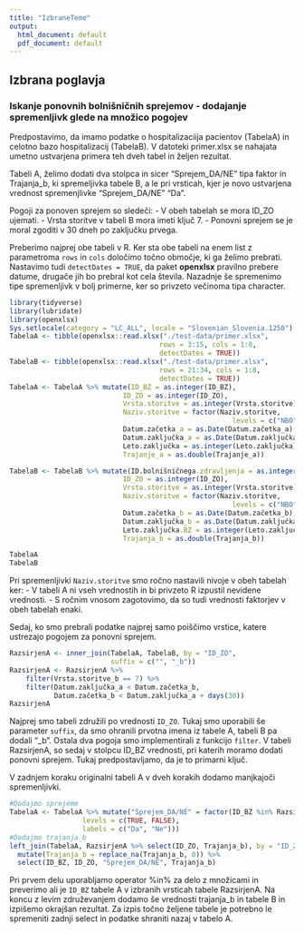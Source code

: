 ```yaml
---
title: "IzbraneTeme"
output:
  html_document: default
  pdf_document: default
---
```


## Izbrana poglavja

### Iskanje ponovnih bolnišničnih sprejemov - dodajanje spremenljivk glede na množico pogojev

Predpostavimo, da imamo podatke o hospitalizaciija pacientov (TabelaA) in celotno bazo hospitalizacij (TabelaB). V datoteki primer.xlsx se nahajata umetno ustvarjena primera teh dveh tabel in željen rezultat.

Tabeli A, želimo dodati dva stolpca in sicer "Sprejem_DA/NE" tipa faktor in Trajanja_b, ki spremeljivka tabele B, a le pri vrsticah, kjer je novo ustvarjena vrednost spremenjlivke "Sprejem_DA/NE" "Da".

Pogoji za ponoven sprejem so sledeči:
    - V obeh tabelah se mora ID_ZO ujemati.
    - Vrsta storitve v tabeli B mora imeti ključ 7.
    - Ponovni sprejem se je moral zgoditi v 30 dneh po zaključku prvega. 

Preberimo najprej obe tabeli v R. Ker sta obe tabeli na enem list z parametroma `rows` in `cols` določimo točno območje, ki ga želimo prebrati. Nastavimo tudi `detectDates = TRUE`, da paket **openxlsx** pravilno prebere datume, drugače jih bo prebral kot cela števila. Nazadnje še spremenimo tipe spremenljivk v bolj primerne, ker so privzeto večinoma tipa character.

```r
library(tidyverse)
library(lubridate)
library(openxlsx)
Sys.setlocale(category = "LC_ALL", locale = "Slovenian_Slovenia.1250")
TabelaA <- tibble(openxlsx::read.xlsx("./test-data/primer.xlsx", 
                                     rows = 3:15, cols = 1:8, 
                                     detectDates = TRUE))
TabelaB <- tibble(openxlsx::read.xlsx("./test-data/primer.xlsx", 
                                     rows = 21:34, cols = 1:8,
                                     detectDates = TRUE))
TabelaA <- TabelaA %>% mutate(ID_BZ = as.integer(ID_BZ),
                            ID_ZO = as.integer(ID_ZO),
                            Vrsta.storitve = as.integer(Vrsta.storitve),
                            Naziv.storitve = factor(Naziv.storitve, 
                                                       levels = c("NBO", "SPP", "REH", "BOL")),
                            Datum.začetka_a = as.Date(Datum.začetka_a),
                            Datum.zaključka_a = as.Date(Datum.zaključka_a),
                            Leto.zaključka = as.integer(Leto.zaključka),
                            Trajanje_a = as.double(Trajanje_a))

TabelaB <- TabelaB %>% mutate(ID.bolnišničnega.zdravljenja = as.integer(ID.bolnišničnega.zdravljenja),
                            ID_ZO = as.integer(ID_ZO),
                            Vrsta.storitve = as.integer(Vrsta.storitve),
                            Naziv.storitve = factor(Naziv.storitve,
                                                       levels = c("NBO", "SPP", "REH", "BOL")),
                            Datum.začetka_b = as.Date(Datum.začetka_b),
                            Datum.zaključka_b = as.Date(Datum.zaključka_b),
                            Leto.zaključka.BZ = as.integer(Leto.zaključka.BZ),
                            Trajanja_b = as.double(Trajanja_b))

TabelaA
TabelaB

```

Pri spremenljivki `Naziv.storitve` smo ročno nastavili nivoje v obeh tabelah ker:
    - V tabeli A ni vseh vrednostih in bi privzeto R izpustil nevidene vrednosti.
    - S ročnim vnosom zagotovimo, da so tudi vrednosti faktorjev v obeh tabelah enaki.
    
Sedaj, ko smo prebrali podatke najprej samo poiščimo vrstice, katere ustrezajo pogojem za ponovni sprejem.

```r
RazsirjenA <- inner_join(TabelaA, TabelaB, by = "ID_ZO", 
                         suffix = c("", "_b"))
RazsirjenA <- RazsirjenA %>% 
    filter(Vrsta.storitve_b == 7) %>%
    filter(Datum.zaključka_a < Datum.začetka_b,
           Datum.začetka_b < Datum.zaključka_a + days(30))
RazsirjenA
```

Najprej smo tabeli združili po vrednosti `ID_ZO`. Tukaj smo uporabili še parameter `suffix`, da smo ohranili prvotna imena iz tabele A, tabeli B pa dodali "_b". Ostala dva pogoja smo implementirali z funkcijo `filter`. V tabeli RazsirjenA, so sedaj v stolpcu ID_BZ vrednosti, pri katerih moramo dodati ponovni sprejem. Tukaj predpostavljamo, da je to primarni ključ.

V zadnjem koraku originalni tabeli A v dveh korakih dodamo manjkajoči spremenljivki.

``` r
#Dodajmo sprejeme
TabelaA <- TabelaA %>% mutate("Sprejem_DA/NE" = factor(ID_BZ %in% RazsirjenA$ID_BZ,
                  levels = c(TRUE, FALSE),
                  labels = c("Da", "Ne")))
#Dodajmo trajanja_b
left_join(TabelaA, RazsirjenA %>% select(ID_ZO, Trajanja_b), by = "ID_ZO", suffix = c("", "")) %>%
  mutate(Trajanja_b = replace_na(Trajanja_b, 0)) %>%
  select(ID_BZ, ID_ZO, "Sprejem_DA/NE", Trajanja_b)
```

Pri prvem delu uporabljamo operator %in% za delo z množicami in preverimo ali je `ID_BZ` tabele A v izbranih vrsticah tabele RazsirjenA. Na koncu z levim združevanjem dodamo še vrednosti trajanja_b in tabele B in izpišemo okrajšan rezultat. Za izpis točno željene tabele je potrebno le spremeniti zadnji select in podatke shraniti nazaj v tabelo A.
